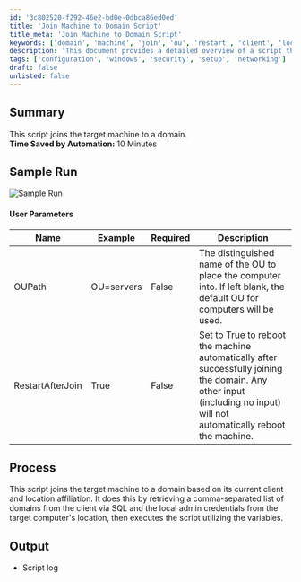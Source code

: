 ```yaml
---
id: '3c802520-f292-46e2-bd0e-0dbca86ed0ed'
title: 'Join Machine to Domain Script'
title_meta: 'Join Machine to Domain Script'
keywords: ['domain', 'machine', 'join', 'ou', 'restart', 'client', 'location', 'sql', 'credentials']
description: 'This document provides a detailed overview of a script that automates the process of joining a target machine to a domain. It includes user parameters, process explanation, and expected outputs, highlighting the time saved by automation.'
tags: ['configuration', 'windows', 'security', 'setup', 'networking']
draft: false
unlisted: false
---
```

## Summary

This script joins the target machine to a domain.  
**Time Saved by Automation:** 10 Minutes

## Sample Run

![Sample Run](../../../static/img/Domain---Join/image_1.png)

#### User Parameters

| Name              | Example     | Required | Description                                                                                                                                         |
|-------------------|-------------|----------|-----------------------------------------------------------------------------------------------------------------------------------------------------|
| OUPath            | OU=servers  | False    | The distinguished name of the OU to place the computer into. If left blank, the default OU for computers will be used.                           |
| RestartAfterJoin  | True        | False    | Set to True to reboot the machine automatically after successfully joining the domain. Any other input (including no input) will not automatically reboot the machine. |

## Process

This script joins the target machine to a domain based on its current client and location affiliation. It does this by retrieving a comma-separated list of domains from the client via SQL and the local admin credentials from the target computer's location, then executes the script utilizing the variables.

## Output

- Script log












